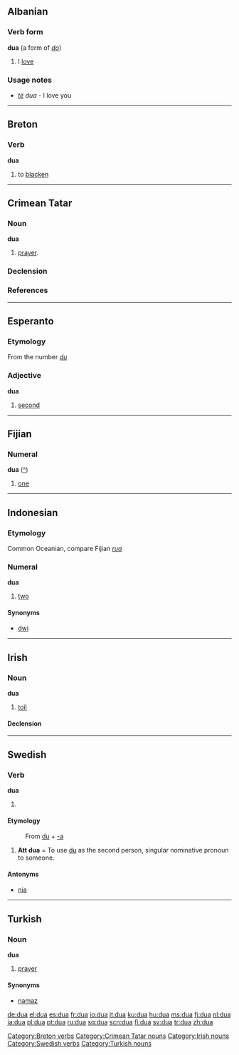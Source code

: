 {{see|đũa}}
{{rfc-level|Etymology not at level 3}}
==Albanian==

===Verb form===
'''dua''' (a form of ''[[do]]'')

# I [[love]]

===Usage notes===
* ''[[të]]'' ''dua'' - I love you

----

==Breton==

===Verb===
'''dua'''

# to [[blacken]]

[[Category:Breton verbs]]

----

==Crimean Tatar==

===Noun===
'''dua'''
# [[prayer]].

===Declension===
{{crh-latin-noun|nıñ|ga|nı|da|dan}}

===References===
{{R:Useinov-Mireev 2002}}

[[Category:Crimean Tatar nouns]]

----

==Esperanto==

===Etymology===
From the number ''[[du]]''

===Adjective===
'''dua'''

# [[second]]

----

==Fijian==

===Numeral===
'''dua''' ([[:fj:dua|^]])

# {{cardinal|lang=fj}} [[one]]

----

==Indonesian==

===Etymology===
Common Oceanian, compare Fijian ''[[rua]]''

===Numeral===
'''dua'''

# {{cardinal|lang=id}} [[two]]

====Synonyms====
* [[dwi]]

----

==Irish==

===Noun===
'''dua''' {{m}}

# [[toil]]

====Declension====
{{ga noun m4 nopl|d|ua}}

[[Category:Irish nouns]]

----

==Swedish==

===Verb===
'''dua'''
# {{defn|Swedish}}

====Etymology====
:From [[du]] + [[-a#Swedish|-a]]

# '''Att dua''' = To use [[du]] as the second person, singular nominative pronoun to someone.

====Antonyms====
*[[nia#verb|nia]]

[[Category:Swedish verbs]]

----

==Turkish==

===Noun===
'''dua'''

# [[prayer]]

====Synonyms====
*[[namaz#Turkish|namaz]]

[[Category:Turkish nouns]]

[[de:dua]]
[[el:dua]]
[[es:dua]]
[[fr:dua]]
[[io:dua]]
[[it:dua]]
[[ku:dua]]
[[hu:dua]]
[[ms:dua]]
[[fj:dua]]
[[nl:dua]]
[[ja:dua]]
[[pl:dua]]
[[pt:dua]]
[[ru:dua]]
[[sq:dua]]
[[scn:dua]]
[[fi:dua]]
[[sv:dua]]
[[tr:dua]]
[[zh:dua]]
